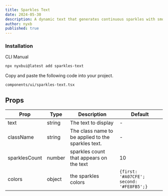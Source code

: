 ```yaml
---
title: Sparkles Text
date: 2024-05-30
description: A dynamic text that generates continuous sparkles with smooth transitions, perfect for highlighting text with animated stars.
author: nyxb
published: true
---
```


<ComponentPreview name="sparkles-text-demo" />


### Installation

<Tabs defaultValue="cli">

<TabsList>
  <TabsTrigger value="cli">CLI</TabsTrigger>
  <TabsTrigger value="manual">Manual</TabsTrigger>
</TabsList>
<TabsContent value="cli">

```bash
npx nyxbui@latest add sparkles-text
```

</TabsContent>

<TabsContent value="manual">

<Steps>

Copy and paste the following code into your project.

```text
components/ui/sparkles-text.tsx
```

<ComponentSource name="sparkles-text" />

</Steps>

</TabsContent>

</Tabs>

## Props

| Prop          | Type   | Description                                        | Default                                  |
| ------------- | ------ | -------------------------------------------------- | ---------------------------------------- |
| text          | string | The text to display                                | -                                        |
| className     | string | The class name to be applied to the sparkles text. | -                                        |
| sparklesCount | number | sparkles count that appears on the text            | 10                                       |
| colors        | object | the sparkles colors                                | `{first: '#A07CFE'; second: '#FE8FB5';}` |

